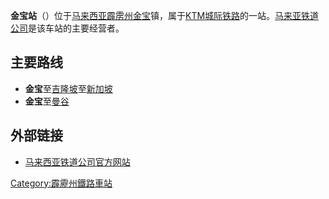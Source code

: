 {{noteTA
|G1=Railway
}}
{{Infobox station
| name = 金宝站
| native_name = Kampar Railway Station
| native_name_lang = en
| linecolour = #{{rcr|KTM ETS}}
| image = 2022-05-05 Kampar Railway Station 1.jpg
| image_size = 
| image_caption = 
| country = {{MAL}}
| address = {{flagicon|Perak}}[[霹雳州|霹雳州]][[金宝|金宝]]
| coordinates = {{Coord|4|18|9|N|101|9|13|E|region:MY_type:railwaystation|display=inline,title}}
| code = 
| owned = 
| operator = [[马来亚铁路|马来亚铁路]]
| system = 
| line = [[西海岸线_(马来西亚)|西海岸线]]
| structure = 地面车站
| platform = 2个侧式站台
| levels = 
| tracks = 3条
| opened = 
| closed = 
| rebuilt = 2007年
| ADA = yes
| parking = 免费停车
| connections =
| service_hours = 
| services = {{Adjacent stations|system1=KTM ETS
|line1=KL Sentral–Ipoh (Gold)|left1=华都牙也|right1=打巴路
|line2=KL Sentral–Ipoh (Silver)|left2=华都牙也|right2=打巴路
|line3=KL Sentral–Padang Besar|left3=华都牙也|right3=丹绒马林
|line4=KL Sentral–Butterworth|left4=华都牙也|right4=丹绒马林
|line5=Padang Besar–Gemas|left5=华都牙也|right5=打巴路
|line6=Butterworth–Gemas|left6=华都牙也|right6=打巴路}}
}}
'''金宝站'''（{{lang-ms|Stesen Kereta Api Kampar}}）位于[[马来西亚|马来西亚]][[霹雳州|霹雳州]][[金宝|金宝]]镇，属于[[KTM城际铁路|KTM城际铁路]]的一站。[[马来亚铁道公司|马来亚铁道公司]]是该车站的主要经营者。

==主要路线==
*'''金宝'''至[[吉隆坡|吉隆坡]]至[[新加坡|新加坡]]
*'''金宝'''至[[曼谷|曼谷]]

==外部链接==
*[http://www.ktmb.com.my/ 马来西亚铁道公司官方网站] {{Wayback|url=http://www.ktmb.com.my/ |date=20160114221824 }}{{ms}}

{{马来亚铁路西海岸线}}

[[Category:霹靂州鐵路車站|Category:霹靂州鐵路車站]]